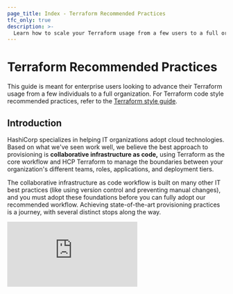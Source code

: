 ```yaml
---
page_title: Index - Terraform Recommended Practices
tfc_only: true
description: >-
  Learn how to scale your Terraform usage from a few users to a full organization.
---
```


# Terraform Recommended Practices

This guide is meant for enterprise users looking to advance their Terraform
usage from a few individuals to a full organization. For Terraform code style
recommended practices, refer to the [Terraform style guide](/terraform/language/style).

## Introduction

HashiCorp specializes in helping IT organizations adopt cloud technologies. Based on what we've seen work well, we believe the best approach to provisioning is **collaborative infrastructure as code,** using Terraform as the core workflow and HCP Terraform to manage the boundaries between your organization's different teams, roles, applications, and deployment tiers.

The collaborative infrastructure as code workflow is built on many other IT best practices (like using version control and preventing manual changes), and you must adopt these foundations before you can fully adopt our recommended workflow. Achieving state-of-the-art provisioning practices is a journey, with several distinct stops along the way.

<iframe src="https://www.youtube.com/embed/FWpCQar9dYg" frameBorder={0} allowFullScreen width={560} height={315} />

This guide describes our recommended Terraform practices and how to adopt them. It covers the steps to start using our tools, with special attention to the foundational practices they rely on.

- [Part 1: An Overview of Our Recommended Workflow](/terraform/cloud-docs/recommended-practices/part1) is a holistic overview of HCP Terraform's collaborative infrastructure as code workflow. It describes how infrastructure is organized and governed, and how people interact with it.
- [Part 2: Evaluating Your Current Provisioning Practices](/terraform/cloud-docs/recommended-practices/part2) is a series of questions to help you evaluate the state of your own infrastructure provisioning practices. We define four stages of operational maturity around provisioning to help you orient yourself and understand which foundational practices you still need to adopt.
- [Part 3: How to Evolve Your Provisioning Practices](/terraform/cloud-docs/recommended-practices/part3) is a guide for how to advance your provisioning practices through the four stages of operational maturity. Many organizations are already partway through this process, so use what you learned in part 2 to determine where you are in this journey.

  This part is split into four pages:

  - [Part 3.1: How to Move from Manual Changes to Semi-Automation](/terraform/cloud-docs/recommended-practices/part3.1)
  - [Part 3.2: How to Move from Semi-Automation to Infrastructure as Code](/terraform/cloud-docs/recommended-practices/part3.2)
  - [Part 3.3: How to Move from Infrastructure as Code to Collaborative Infrastructure as Code](/terraform/cloud-docs/recommended-practices/part3.3)
  - [Part 3.4: Advanced Improvements to Collaborative Infrastructure as Code](/terraform/cloud-docs/recommended-practices/part3.4)

## Next

Begin reading with [Part 1: An Overview of Our Recommended Workflow](/terraform/cloud-docs/recommended-practices/part1).
